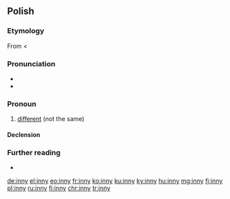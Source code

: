 ==Polish==

===Etymology===
From {{etyl|sla-pro|pl}} {{m|sla-pro|*inъ}} < {{etyl|ine-pro|pl}} {{m|ine-pro|*h₃eynos}}

===Pronunciation===
* {{IPA|/ˈin̪n̪ɨ/|[ˈĩn̪n̪ɘ̟]|lang=pl}}
* {{audio|Pl-inny.ogg|audio|lang=pl}}

===Pronoun===
{{head|pl|pronoun|g=m}}

# [[different]] (not the same)

====Declension====
{{pl-decl-adj-y|inn|inni}}

===Further reading===
* {{R:PWN}}

[[de:inny]]
[[el:inny]]
[[eo:inny]]
[[fr:inny]]
[[ko:inny]]
[[ku:inny]]
[[ky:inny]]
[[hu:inny]]
[[mg:inny]]
[[fj:inny]]
[[pl:inny]]
[[ru:inny]]
[[fi:inny]]
[[chr:inny]]
[[tr:inny]]